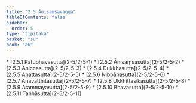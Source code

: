 ```yaml
---
title: "2.5 Ānisaṃsavagga"
tableOfContents: false
sidebar:
  order: 5
type: "tipitaka"
basket: "su"
book: "a6"
---
```



<DynamicBreadcrumb />



<TableOfContents book="a6" section="2.5">
* [2.5.1 Pātubhāvasutta](2-5/2-5-1)
* [2.5.2 Ānisaṃsasutta](2-5/2-5-2)
* [2.5.3 Aniccasutta](2-5/2-5-3)
* [2.5.4 Dukkhasutta](2-5/2-5-4)
* [2.5.5 Anattasutta](2-5/2-5-5)
* [2.5.6 Nibbānasutta](2-5/2-5-6)
* [2.5.7 Anavatthitasutta](2-5/2-5-7)
* [2.5.8 Ukkhittāsikasutta](2-5/2-5-8)
* [2.5.9 Atammayasutta](2-5/2-5-9)
* [2.5.10 Bhavasutta](2-5/2-5-10)
* [2.5.11 Taṇhāsutta](2-5/2-5-11)
</TableOfContents>